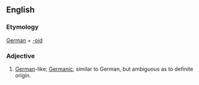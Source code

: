 ==English==

===Etymology===
[[German]] + [[-oid]]

===Adjective===
{{en-adj|-}}

# {{colloquial}} [[German]]-like; [[Germanic]]; similar to German, but ambiguous as to definite origin.